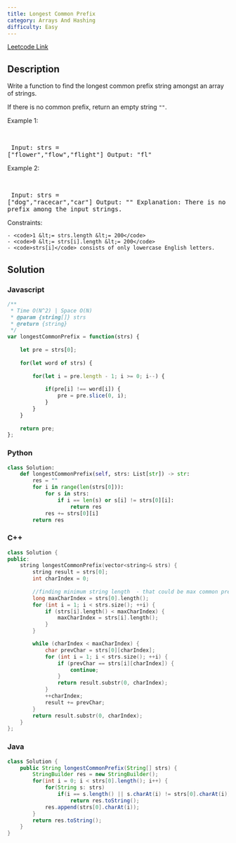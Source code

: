 ```yaml
---
title: Longest Common Prefix
category: Arrays And Hashing
difficulty: Easy
---
```


<Callout>

[Leetcode Link](https://leetcode.com/problems/longest-common-prefix)

</Callout>

## Description
Write a function to find the longest common prefix string amongst an array of strings.

If there is no common prefix, return an empty string <code>&quot;&quot;</code>.

 
Example 1:

<br /><pre className="overflow-x-auto">
Input: strs = [&quot;flower&quot;,&quot;flow&quot;,&quot;flight&quot;]
Output: &quot;fl&quot;
</pre>

Example 2:

<br /><pre className="overflow-x-auto">
Input: strs = [&quot;dog&quot;,&quot;racecar&quot;,&quot;car&quot;]
Output: &quot;&quot;
Explanation: There is no common prefix among the input strings.
</pre>

 
Constraints:


	- <code>1 &lt;= strs.length &lt;= 200</code>
	- <code>0 &lt;= strs[i].length &lt;= 200</code>
	- <code>strs[i]</code> consists of only lowercase English letters.



## Solution

### Javascript
```javascript
/**
 * Time O(N^2) | Space O(N)
 * @param {string[]} strs
 * @return {string}
 */
var longestCommonPrefix = function(strs) {
    
    let pre = strs[0];
    
    for(let word of strs) {
                
        for(let i = pre.length - 1; i >= 0; i--) {
                             
            if(pre[i] !== word[i]) {
                pre = pre.slice(0, i);
            }
        }
    }
    
    return pre;
};

```
### Python
```python
class Solution:
    def longestCommonPrefix(self, strs: List[str]) -> str:
        res = ""
        for i in range(len(strs[0])):
            for s in strs:
                if i == len(s) or s[i] != strs[0][i]:
                    return res
            res += strs[0][i]
        return res

```
### C++
```cpp
class Solution {
public:
    string longestCommonPrefix(vector<string>& strs) {
        string result = strs[0];
        int charIndex = 0;
        
        //finding minimum string length  - that could be max common prefix
        long maxCharIndex = strs[0].length();
        for (int i = 1; i < strs.size(); ++i) {
            if (strs[i].length() < maxCharIndex) {
                maxCharIndex = strs[i].length();
            }
        }

        while (charIndex < maxCharIndex) {
            char prevChar = strs[0][charIndex];
            for (int i = 1; i < strs.size(); ++i) {
                if (prevChar == strs[i][charIndex]) {
                    continue;
                }
                return result.substr(0, charIndex);
            }
            ++charIndex;
            result += prevChar;
        }
        return result.substr(0, charIndex);
    }
};

```
### Java
```java
class Solution {
    public String longestCommonPrefix(String[] strs) {
        StringBuilder res = new StringBuilder();
        for(int i = 0; i < strs[0].length(); i++) {
            for(String s: strs)
                if(i == s.length() || s.charAt(i) != strs[0].charAt(i))
                    return res.toString();
            res.append(strs[0].charAt(i));
        }
        return res.toString();
    }
}

```



